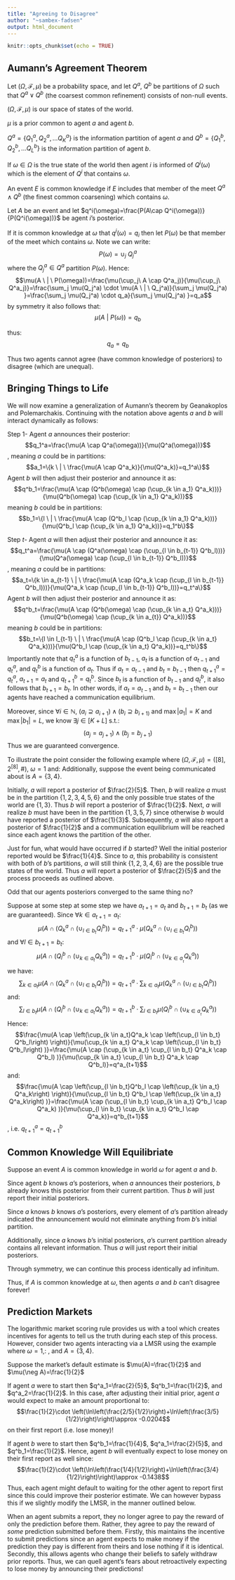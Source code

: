 ```yaml
---
title: "Agreeing to Disagree"
author: "~sambex-fadsen"
output: html_document
---
```


```r
knitr::opts_chunk$set(echo = TRUE)
```

## Aumann's Agreement Theorem

Let $(\Omega, \mathcal{F},\mu)$ be a probability space, and let $Q^a$, $Q^b$ be partitions of $\Omega$ such that $Q^a \lor Q^b$ (the coarsest common refinement) consists of non-null events. 

$(\Omega, \mathcal{F},\mu)$ is our space of states of the world.

$\mu$ is a prior common to agent $a$ and agent $b$.

$Q^a=\{Q^a_1,Q^a_2,...Q^a_K\}$ is the information partition of agent $a$ and $Q^b=\{Q^b_1,Q^b_2,...Q^b_L\}$ is the information partition of agent $b$.

If $\omega \in \Omega$ is the true state of the world then agent $i$ is informed of $Q^i(\omega)$ which is the element of $Q^i$ that contains $\omega$.

An event $E$ is common knowledge if $E$ includes that member of the meet $Q^a \land Q^b$ (the finest common coarsening) which contains $\omega$.

Let $A$ be an event and let $q^i(\omega)=\frac{P(A\cap Q^i(\omega))}{P(Q^i(\omega))}$ be agent $i$'s posterior.

If it is common knowledge at $\omega$ that $q^i(\omega)=q_i$ then let $P(\omega)$ be that member of the meet which contains $\omega$. Note we can write:
$$P(\omega)=\cup_j\ Q^a_j$$
where the $Q^a_j \in Q^a$ partition $P(\omega)$. Hence:
$$\mu(A \ | \ P(\omega))=\frac{\mu(\cup_j\ A \cap Q^a_j)}{\mu(\cup_j\ Q^a_j)}=\frac{\sum_j \mu(Q_j^a) \cdot \mu(A \ | \ Q_j^a)}{\sum_j \mu(Q_j^a) }=\frac{\sum_j \mu(Q_j^a) \cdot q_a}{\sum_j \mu(Q_j^a) }=q_a$$
by symmetry it also follows that:
$$\mu(A \ | \ P(\omega))=q_b$$

thus:
$$q_a=q_b$$

Thus two agents cannot agree (have common knowledge of posteriors) to disagree (which are unequal).

## Bringing Things to Life

We will now examine a generalization of Aumann's theorem by Geanakoplos and Polemarchakis. Continuing with the notation above agents $a$ and $b$ will interact dynamically as follows:

Step $1$-
Agent $a$ announces their posterior:
$$q_1^a=\frac{\mu(A \cap Q^a(\omega))}{\mu(Q^a(\omega))}$$, 
meaning $a$ could be in partitions:
$$a_1=\{k \ | \ \frac{\mu(A \cap Q^a_k)}{\mu(Q^a_k)}=q_1^a\}$$
Agent $b$ will then adjust their posterior and announce it as:
$$q^b_1=\frac{\mu(A \cap (Q^b(\omega) \cap (\cup_{k \in a_1} Q^a_k)))}{\mu(Q^b(\omega) \cap (\cup_{k \in a_1} Q^a_k))}$$
meaning $b$ could be in partitions:
$$b_1=\{l \ | \ \frac{\mu(A \cap (Q^b_l \cap (\cup_{k \in a_1} Q^a_k)))}{\mu(Q^b_l \cap (\cup_{k \in a_1} Q^a_k))}=q_1^b\}$$

Step $t$- 
Agent $a$ will then adjust their posterior and announce it as:
$$q_t^a=\frac{\mu(A \cap (Q^a(\omega) \cap (\cup_{l \in b_{t-1}} Q^b_l)))}{\mu(Q^a(\omega) \cap (\cup_{l \in b_{t-1}} Q^b_l))}$$, 
meaning $a$ could be in partitions:
$$a_t=\{k \in a_{t-1} \ | \ \frac{\mu(A \cap (Q^a_k \cap (\cup_{l \in b_{t-1}} Q^b_l)))}{\mu(Q^a_k \cap (\cup_{l \in b_{t-1}} Q^b_l))}=q_t^a\}$$
Agent $b$ will then adjust their posterior and announce it as:
$$q^b_t=\frac{\mu(A \cap (Q^b(\omega) \cap (\cup_{k \in a_t} Q^a_k)))}{\mu(Q^b(\omega) \cap (\cup_{k \in a_{t}} Q^a_k))}$$
meaning $b$ could be in partitions:
$$b_t=\{l \in l_{t-1} \ | \ \frac{\mu(A \cap (Q^b_l \cap (\cup_{k \in a_t} Q^a_k)))}{\mu(Q^b_l \cap (\cup_{k \in a_t} Q^a_k))}=q_t^b\}$$
Importantly note that $q^a_t$ is a function of $b_{t-1}$, $a_t$ is a function of $a_{t-1}$ and $q^a_t$, and $q^b_t$ is a function of $a_t$. Thus if $a_t=a_{t-1}$ and $b_t=b_{t-1}$ then $q^{a}_{t+1}=q^{a}_t$, $a_{t+1}=a_t$ and $q^b_{t+1}=q^b_t$. Since $b_t$ is a function of $b_{t-1}$ and $q^b_t$, it also follows that $b_{t+1}=b_t$. In other words, if $a_t=a_{t-1}$ and $b_t=b_{t-1}$  then our agents have reached a communication equilibrium.

Moreover, since $\forall i \in \mathbb{N}$,  $(a_{i} \supseteq a_{i+1}) \land (b_{i} \supseteq b_{i+1)}$ and $\max |a_1|=K$ and $\max |b_1|=L$, we know $\exists j \in [K+L]$ s.t.:
$$(a_{j}=a_{j+1}) \land (b_{j}=b_{j+1}) $$
Thus we are guaranteed convergence.

To illustrate the point consider the following example where $(\Omega,\mathcal{F},\mu)=([8],2^{[8]},\#)$, $\omega=1$ and:
\begin{align*}
Q^a&=\{\{1,2,3,4,6\},\{5,7,8\}\}
\\
Q^b&=\{\{1,3,5,7\},\{2,4,6,8\}\}
\end{align*}
Additionally, suppose the event being communicated about is $A=\{3,4\}$. 

Initially, $a$ will report a posterior of $\frac{2}{5}$. Then, $b$ will realize $a$ must be in the partition $\{1,2,3,4,5,6\}$ and the only possible true states of the world are $\{1,3\}$. Thus $b$ will report a posterior of $\frac{1}{2}$. Next, $a$ will realize $b$ must have been in the partition $\{1,3,5,7\}$ since otherwise $b$ would have reported a posterior of $\frac{1}{3}$. Subsequently, $a$ will also report a posterior of $\frac{1}{2}$ and a communication equilibrium will be reached since each agent knows the partition of the other.

Just for fun, what would have occurred if $b$ started? Well the initial posterior reported would be $\frac{1}{4}$. Since to $a$, this probability is consistent with both of $b$'s partitions, $a$ will still think $\{1,2,3,4,6\}$ are the possible true states of the world. Thus $a$ will report a posterior of $\frac{2}{5}$ and the process proceeds as outlined above.

Odd that our agents posteriors converged to the same thing no? 

Suppose at some step at some step we have $a_{t+1}=a_{t}$ and $b_{t+1}=b_{t}$ (as we are guaranteed). Since $\forall k \in a_{t+1}=a_t$:
$$\mu(A \cap \left(Q^a_k \cap \left(\cup_{l \in b_t} Q^b_l\right) \right)=q_{t+1}^a \cdot \mu(Q^a_k \cap \left(\cup_{l \in b_t} Q^b_l\right) )$$
and $\forall l \in b_{t+1}=b_t$:
$$\mu(A \cap \left(Q^b_l \cap \left(\cup_{k \in a_{t}} Q^a_k\right) \right)=q_{t+1}^b \cdot \mu(Q^b_l \cap \left(\cup_{k \in a_{_t}} Q^a_k\right) )$$
we have:
$$\sum_{k\in a_t}\mu(A \cap \left(Q^a_k \cap \left(\cup_{l \in b_t} Q^b_l\right) \right)=q_{t+1}^a \cdot \sum_{k \in a_t}\mu(Q^a_k \cap \left(\cup_{l \in b_t} Q^b_l\right) )$$
and:
$$\sum_{l \in b_t} \mu(A \cap \left(Q^b_l \cap \left(\cup_{k \in a_{t}} Q^a_k\right) \right)=q_{t+1}^b \cdot \sum_{l \in b_t}\mu(Q^b_l \cap \left(\cup_{k \in a_{_t}} Q^a_k\right) )$$
Hence:
$$\frac{\mu(A \cap \left(\cup_{k \in a_t}Q^a_k \cap \left(\cup_{l \in b_t} Q^b_l\right) \right)}{\mu(\cup_{k \in a_t} Q^a_k \cap \left(\cup_{l \in b_t} Q^b_l\right) )}=\frac{\mu(A \cap (\cup_{k \in a_t} \cup_{l \in b_t} Q^a_k \cap Q^b_l) )}{\mu(\cup_{k \in a_t} \cup_{l \in b_t} Q^a_k \cap Q^b_l)}=q^a_{t+1}$$
and:
$$\frac{\mu(A \cap \left(\cup_{l \in b_t}Q^b_l \cap \left(\cup_{k \in a_t} Q^a_k\right) \right)}{\mu(\cup_{l \in b_t} Q^b_l \cap \left(\cup_{k \in a_t} Q^a_k\right) )}=\frac{\mu(A \cap (\cup_{l \in b_t} \cup_{k \in a_t} Q^b_l \cap Q^a_k) )}{\mu(\cup_{l \in b_t} \cup_{k \in a_t} Q^b_l \cap Q^a_k)}=q^b_{t+1}$$
, i.e. $q^a_{t+1}=q^b_{t+1}$

## Common Knowledge Will Equilibriate
Suppose an event $A$ is common knowledge in world $\omega$ for agent $a$ and $b$.

Since agent $b$ knows $a$'s posteriors, when $a$ announces their posteriors, $b$ already knows this posterior from their current partition. Thus $b$ will just report their initial posteriors. 

Since $a$ knows $b$ knows $a$'s posteriors, every element of $a$'s partition already indicated the announcement would not eliminate anything from $b$'s initial partition.

Additionally, since $a$ knows $b$'s initial posteriors, $a$'s current partition already contains all relevant information. Thus $a$ will just report their initial posteriors.

Through symmetry, we can continue this process identically ad infinitum.

Thus, if $A$ is common knowledge at $\omega$, then agents $a$ and $b$ can't disagree forever!

## Prediction Markets

The logarithmic market scoring rule provides us with a tool which creates incentives for agents to tell us the truth during each step of this process. However, consider two agents interacting via a LMSR using the example where $\omega=1$,:
\begin{align*}
Q^a&=\{\{1,2,3,4,6\},\{5,7,8\}\}
\\
Q^b&=\{\{1,3,5,7\},\{2,4,6,8\}\}
\end{align*}
, and $A=\{3,4\}$. 

Suppose the market's default estimate is $\mu(A)=\frac{1}{2}$ and $\mu(\neg A)=\frac{1}{2}$

If agent $a$ were to start then $q^a_1=\frac{2}{5}$, $q^b_1=\frac{1}{2}$, and $q^a_2=\frac{1}{2}$. In this case, after adjusting their initial prior, agent $a$ would expect to make an amount proportional to:
$$\frac{1}{2}\cdot \left(\ln\left(\frac{2/5}{1/2}\right)+\ln\left(\frac{3/5}{1/2}\right)\right)\approx -0.0204$$
on their first report (i.e. lose money)!

If agent $b$ were to start then $q^b_1=\frac{1}{4}$, $q^a_1=\frac{2}{5}$, and $q^b_1=\frac{1}{2}$. Hence, agent $b$ will eventually expect to lose money on their first report as well since:
$$\frac{1}{2}\cdot \left(\ln\left(\frac{1/4}{1/2}\right)+\ln\left(\frac{3/4}{1/2}\right)\right)\approx -0.1438$$
Thus, each agent might default to waiting for the other agent to report first since this could improve their posterior estimate. We can however bypass this if we slightly modify the LMSR, in the manner outlined below.

When an agent submits a report, they no longer agree to pay the reward of only the prediction before them. Rather, they agree to pay the reward of _some_ prediction submitted before them. Firstly, this maintains the incentive to submit predictions since an agent expects to make money if the prediction they pay is different from theirs and lose nothing if it is identical. Secondly, this allows agents who change their beliefs to safely withdraw prior reports. Thus, we can quell agent's fears about retroactively expecting to lose money by announcing their predictions!
